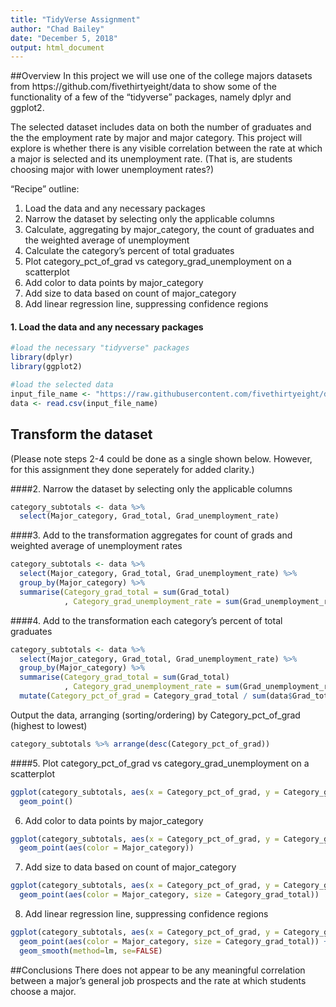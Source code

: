 ```yaml
---
title: "TidyVerse Assignment"
author: "Chad Bailey"
date: "December 5, 2018"
output: html_document
---
```


##Overview
In this project we will use one of the college majors datasets from https://github.com/fivethirtyeight/data to show some of the functionality of a few of the "tidyverse" packages, namely dplyr and ggplot2.

The selected dataset includes data on both the number of graduates and the the employment rate by major and major category. This project will explore is whether there is any visible correlation between the rate at which a major is selected and its unemployment rate. (That is, are students choosing major with lower unemployment rates?)

"Recipe" outline:

1. Load the data and any necessary packages
2. Narrow the dataset by selecting only the applicable columns
3. Calculate, aggregating by major_category, the count of graduates and the weighted average of unemployment 
4. Calculate the category's percent of total graduates
5. Plot category_pct_of_grad vs category_grad_unemployment on a scatterplot
6. Add color to data points by major_category
7. Add size to data based on count of major_category
8. Add linear regression line, suppressing confidence regions


#### 1. Load the data and any necessary packages
```r

#load the necessary "tidyverse" packages
library(dplyr)
library(ggplot2)

#load the selected data
input_file_name <- "https://raw.githubusercontent.com/fivethirtyeight/data/master/college-majors/grad-students.csv"
data <- read.csv(input_file_name)
```


## Transform the dataset
(Please note steps 2-4 could be done as a single shown below. However, for this assignment they done seperately for added clarity.)

####2. Narrow the dataset by selecting only the applicable columns

```r
category_subtotals <- data %>%
  select(Major_category, Grad_total, Grad_unemployment_rate) 
```

####3. Add to the transformation aggregates for count of grads and weighted average of unemployment rates
```r
category_subtotals <- data %>%
  select(Major_category, Grad_total, Grad_unemployment_rate) %>%
  group_by(Major_category) %>%  
  summarise(Category_grad_total = sum(Grad_total)
            , Category_grad_unemployment_rate = sum(Grad_unemployment_rate * Grad_total) / sum(Grad_total)) 
```

####4. Add to the transformation each category's percent of total graduates
```r
category_subtotals <- data %>%
  select(Major_category, Grad_total, Grad_unemployment_rate) %>%
  group_by(Major_category) %>%  
  summarise(Category_grad_total = sum(Grad_total)
            , Category_grad_unemployment_rate = sum(Grad_unemployment_rate * Grad_total) / sum(Grad_total)) %>%
  mutate(Category_pct_of_grad = Category_grad_total / sum(data$Grad_total)) 
```

Output the data, arranging (sorting/ordering) by Category_pct_of_grad (highest to lowest)
```r
category_subtotals %>% arrange(desc(Category_pct_of_grad))
```

####5. Plot category_pct_of_grad vs category_grad_unemployment on a scatterplot
```r
ggplot(category_subtotals, aes(x = Category_pct_of_grad, y = Category_grad_unemployment_rate)) + 
  geom_point()

```

6. Add color to data points by major_category
```r
ggplot(category_subtotals, aes(x = Category_pct_of_grad, y = Category_grad_unemployment_rate)) + 
  geom_point(aes(color = Major_category))

```

7. Add size to data based on count of major_category
```r
ggplot(category_subtotals, aes(x = Category_pct_of_grad, y = Category_grad_unemployment_rate)) + 
  geom_point(aes(color = Major_category, size = Category_grad_total))

```

8. Add linear regression line, suppressing confidence regions
```r
ggplot(category_subtotals, aes(x = Category_pct_of_grad, y = Category_grad_unemployment_rate)) + 
  geom_point(aes(color = Major_category, size = Category_grad_total)) + 
  geom_smooth(method=lm, se=FALSE) 

```


##Conclusions
There does not appear to be any meaningful correlation between a major's general job prospects and the rate at which students choose a major.

   